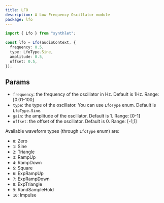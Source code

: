 ```yaml
---
title: LFO
description: A Low Frequency Oscillator module
package: lfo
---
```


```ts
import { Lfo } from "synthlet";

const lfo = Lfo(audioContext, {
  frequency: 0.5,
  type: LfoType.Sine,
  amplitude: 0.5,
  offset: 0.5,
});
```

## Params

- `frequency`: the frequency of the oscillator in Hz. Default is 1Hz. Range: [0.01-100]
- `type`: the type of the oscillator. You can use `LfoType` enum. Default is `LfoType.Sine`.
- `gain`: the amplitude of the oscillator. Default is 1. Range: [0-1]
- `offset`: the offset of the oscillator. Default is 0. Range: [-1,1]

Available waveform types (through `LfoType` enum) are:

- `0`: Zero
- `1`: Sine
- `2`: Triangle
- `3`: RampUp
- `4`: RampDown
- `5`: Square
- `6`: ExpRampUp
- `7`: ExpRampDown
- `8`: ExpTriangle
- `9`: RandSampleHold
- `10`: Impulse
